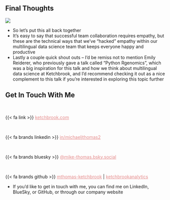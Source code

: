 ## Final Thoughts

![](www/final-thoughts.png)

::: {.notes}

- So let's put this all back together
- It's easy to say that successful team collaboration requires empathy, but these are the technical ways that we've "hacked" empathy within our multilingual data science team that keeps everyone happy and productive
- Lastly a couple quick shout outs -- I'd be remiss not to mention Emily Reiderer, who previously gave a talk called "Python Rgenomics", which was a big inspiration for this talk and how we think about multilingual data science at Ketchbrook, and I'd recommend checking it out as a nice complement to this talk if you're interested in exploring this topic further

:::

## Get In Touch With Me

<br>

{{< fa link >}} <a href="https://www.ketchbrookanalytics.com" style="color: #e58c8c;">ketchbrook.com</a>

<br>

{{< fa brands linkedin >}} <a href="https://www.linkedin.com/in/michaeljthomas2" style="color: #e58c8c;">in/michaeljthomas2</a>

<br>

{{< fa brands bluesky >}} <a href="https://bsky.app/profile/mike-thomas.bsky.social" style="color: #e58c8c;">@mike-thomas.bsky.social</a>

<br>

{{< fa brands github >}} <a href="https://github.com/mthomas-ketchbrook" style="color: #e58c8c;">mthomas-ketchbrook</a> | <a href="https://github.com/ketchbrookanalytics" style="color: #e58c8c;">ketchbrookanalytics</a>

::: {.notes}

- If you'd like to get in touch with me, you can find me on LinkedIn, BlueSky, or GitHub, or through our company website

:::